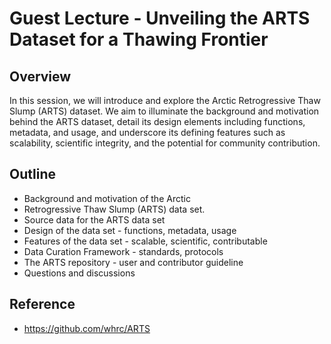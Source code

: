 #  Guest Lecture - Unveiling the ARTS Dataset for a Thawing Frontier

## Overview

In this session, we will introduce and explore the Arctic Retrogressive Thaw Slump (ARTS) dataset. We aim to illuminate the background and motivation behind the ARTS dataset, detail its design elements including functions, metadata, and usage, and underscore its defining features such as scalability, scientific integrity, and the potential for community contribution.

## Outline

* Background and motivation of the Arctic
* Retrogressive Thaw Slump (ARTS) data set.
* Source data for the ARTS data set
* Design of the data set - functions, metadata, usage
* Features of the data set - scalable, scientific, contributable
* Data Curation Framework - standards, protocols
* The ARTS repository - user and contributor guideline
* Questions and discussions

## Reference
* [https://github.com/whrc/ARTS](https://github.com/whrc/ARTS)